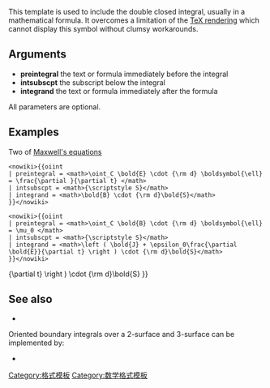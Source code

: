 {{Documentation subpage}}
This template is used to include the double closed integral, usually in a mathematical formula. It overcomes a limitation of the [[Help:数学公式|TeX rendering]] which cannot display this symbol without clumsy workarounds.

==Arguments==

* '''preintegral''' the text or formula immediately before the integral
* '''intsubscpt''' the subscript below the integral
* '''integrand''' the text or formula immediately after the formula

All parameters are optional.

==Examples==

;Two of [[馬克士威方程組|Maxwell's equations]]

<pre><nowiki>{{oiint
| preintegral = <math>\oint_C \bold{E} \cdot {\rm d} \boldsymbol{\ell} = \frac{\partial }{\partial t} </math>
| intsubscpt = <math>{\scriptstyle S}</math>
| integrand = <math>\bold{B} \cdot {\rm d}\bold{S}</math>
}}</nowiki></pre>
 
{{oiint
| preintegral = <math>\oint_C \bold{E} \cdot {\rm d} \boldsymbol{\ell} = \frac{\partial }{\partial t} </math>
| intsubscpt = <math>{\scriptstyle S}</math>
| integrand = <math>\bold{B} \cdot {\rm d}\bold{S}</math>
}}

<pre><nowiki>{{oiint
| preintegral = <math>\oint_C \bold{B} \cdot {\rm d} \boldsymbol{\ell} = \mu_0 </math>
| intsubscpt = <math>{\scriptstyle S}</math>
| integrand = <math>\left ( \bold{J} + \epsilon_0\frac{\partial \bold{E}}{\partial t} \right ) \cdot {\rm d}\bold{S}</math>
}}</nowiki></pre>

{{oiint
| preintegral = <math>\oint_C \bold{B} \cdot {\rm d} \boldsymbol{\ell} = \mu_0 </math>
| intsubscpt = <math>{\scriptstyle S}</math>
| integrand = <math>\left ( \bold{J} + \epsilon_0\frac{\partial \bold{E}}{\partial t} \right ) \cdot {\rm d}\bold{S}</math>
}}

==See also==

* {{tl|Oiiint}}

Oriented boundary integrals over a 2-surface and 3-surface can be implemented by:

* {{tl|intorient}}

<includeonly>
<!-- ADD CATEGORIES BELOW THIS LINE -->
[[Category:格式模板]]
[[Category:数学格式模板]]
<!-- ADD INTERWIKIS BELOW THIS LINE -->
</includeonly>